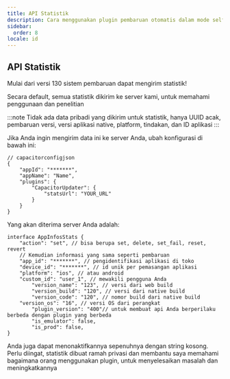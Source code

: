 ```yaml
---
title: API Statistik
description: Cara menggunakan plugin pembaruan otomatis dalam mode self-hosting
sidebar:
  order: 8
locale: id
---
```



## API Statistik

Mulai dari versi 130 sistem pembaruan dapat mengirim statistik!

Secara default, semua statistik dikirim ke server kami, untuk memahami penggunaan dan penelitian 

:::note
Tidak ada data pribadi yang dikirim untuk statistik, hanya UUID acak, pembaruan versi, versi aplikasi native, platform, tindakan, dan ID aplikasi
:::

Jika Anda ingin mengirim data ini ke server Anda, ubah konfigurasi di bawah ini:

```tsx
// capacitorconfigjson
{
	"appId": "*******",
	"appName": "Name",
	"plugins": {
		"CapacitorUpdater": {
			"statsUrl": "YOUR_URL"
		}
	}
}
```

Yang akan diterima server Anda adalah:

```tsx
interface AppInfosStats {
	"action": "set", // bisa berupa set, delete, set_fail, reset, revert
	// Kemudian informasi yang sama seperti pembaruan
	"app_id": "*******", // pengidentifikasi aplikasi di toko
	"device_id": "*******", // id unik per pemasangan aplikasi
	"platform": "ios", // atau android
	"custom_id": "user_1", // mewakili pengguna Anda
        "version_name": "123", // versi dari web build
        "version_build": "120", // versi dari native build
        "version_code": "120", // nomor build dari native build
	"version_os": "16", // versi OS dari perangkat
        "plugin_version": "400"// untuk membuat api Anda berperilaku berbeda dengan plugin yang berbeda
        "is_emulator": false,
    	"is_prod": false,
}
```

Anda juga dapat menonaktifkannya sepenuhnya dengan string kosong. Perlu diingat, statistik dibuat ramah privasi dan membantu saya memahami bagaimana orang menggunakan plugin, untuk menyelesaikan masalah dan meningkatkannya

<LinkCard
	title="Handling Updates"
	href="/docs/plugin/self-hosted/handling-updates"
/>